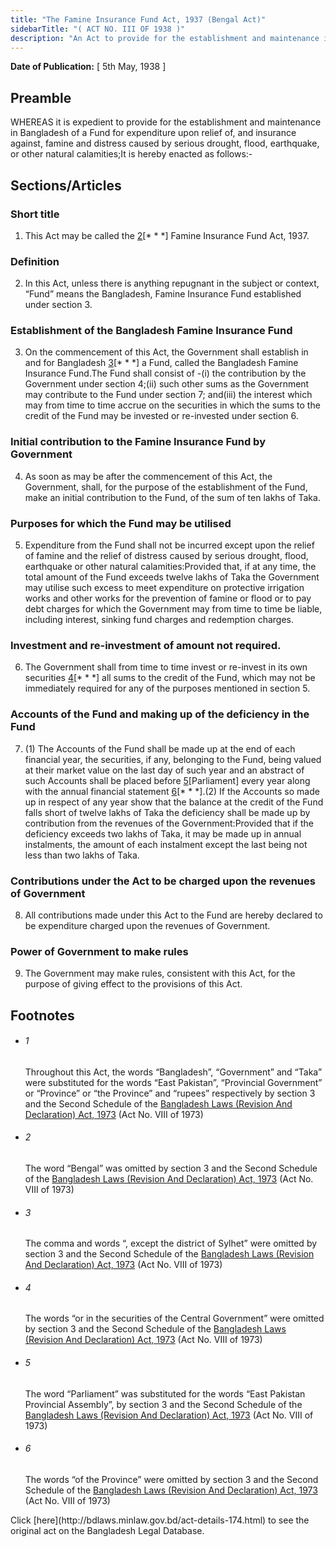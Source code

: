 ```yaml
---
title: "The Famine Insurance Fund Act, 1937 (Bengal Act)"
sidebarTitle: "( ACT NO. III OF 1938 )"
description: "An Act to provide for the establishment and maintenance in Bangladesh of a Fund called the Bangladesh Famine Insurance Fund for expenditure upon relief of, and insurance against, famine and distress caused by serious drought, flood, earthquake or other natural calamities.1♣"
---
```


**Date of Publication:** [ 5th May, 1938 ]

## Preamble

WHEREAS it is expedient to provide for the establishment and maintenance in Bangladesh of a Fund for expenditure upon relief of, and insurance against, famine and distress caused by serious drought, flood, earthquake, or other natural calamities;It is hereby enacted as follows:-

## Sections/Articles

### Short title

1. This Act may be called the [2](1)[\* \* \*] Famine Insurance Fund Act, 1937.

### Definition

2. In this Act, unless there is anything repugnant in the subject or context, “Fund” means the Bangladesh, Famine Insurance Fund established under section 3.

### Establishment of the Bangladesh Famine Insurance Fund

3. On the commencement of this Act, the Government shall establish in and for Bangladesh [3](1)[\* \* \*] a Fund, called the Bangladesh Famine Insurance Fund.The Fund shall consist of -(i) the contribution by the Government under section 4;(ii) such other sums as the Government may contribute to the Fund under section 7; and(iii) the interest which may from time to time accrue on the securities in which the sums to the credit of the Fund may be invested or re-invested under section 6.

### Initial contribution to the Famine Insurance Fund by Government

4. As soon as may be after the commencement of this Act, the Government, shall, for the purpose of the establishment of the Fund, make an initial contribution to the Fund, of the sum of ten lakhs of Taka.

### Purposes for which the Fund may be utilised

5. Expenditure from the Fund shall not be incurred except upon the relief of famine and the relief of distress caused by serious drought, flood, earthquake or other natural calamities:Provided that, if at any time, the total amount of the Fund exceeds twelve lakhs of Taka the Government may utilise such excess to meet expenditure on protective irrigation works and other works for the prevention of famine or flood or to pay debt charges for which the Government may from time to time be liable, including interest, sinking fund charges and redemption charges.

### Investment and re-investment of amount not required.

6. The Government shall from time to time invest or re-invest in its own securities [4](1)[\* \* \*] all sums to the credit of the Fund, which may not be immediately required for any of the purposes mentioned in section 5.

### Accounts of the Fund and making up of the deficiency in the Fund

7. (1) The Accounts of the Fund shall be made up at the end of each financial year, the securities, if any, belonging to the Fund, being valued at their market value on the last day of such year and an abstract of such Accounts shall be placed before [5](1)[Parliament] every year along with the annual financial statement [6](2)[\* \* \*].(2) If the Accounts so made up in respect of any year show that the balance at the credit of the Fund falls short of twelve lakhs of Taka the deficiency shall be made up by contribution from the revenues of the Government:Provided that if the deficiency exceeds two lakhs of Taka, it may be made up in annual instalments, the amount of each instalment except the last being not less than two lakhs of Taka.

### Contributions under the Act to be charged upon the revenues of Government

8. All contributions made under this Act to the Fund are hereby declared to be expenditure charged upon the revenues of Government.

### Power of Government to make rules

9. The Government may make rules, consistent with this Act, for the purpose of giving effect to the provisions of this Act.

## Footnotes

- ###### 1

  Throughout this Act, the words “Bangladesh”, “Government” and “Taka” were substituted for the words “East Pakistan”, “Provincial Government” or “Province” or “the Province” and “rupees” respectively by section 3 and the Second Schedule of the [Bangladesh Laws (Revision And Declaration) Act, 1973](/laws/act-430 "Bangladesh Laws (Revision And Declaration) Act, 1973") (Act No. VIII of 1973)

- ###### 2

  The word “Bengal” was omitted by section 3 and the Second Schedule of the [Bangladesh Laws (Revision And Declaration) Act, 1973](/laws/act-430 "Bangladesh Laws (Revision And Declaration) Act, 1973") (Act No. VIII of 1973)

- ###### 3

  The comma and words “, except the district of Sylhet” were omitted by section 3 and the Second Schedule of the [Bangladesh Laws (Revision And Declaration) Act, 1973](/laws/act-430 "Bangladesh Laws (Revision And Declaration) Act, 1973") (Act No. VIII of 1973)

- ###### 4

  The words “or in the securities of the Central Government” were omitted by section 3 and the Second Schedule of the [Bangladesh Laws (Revision And Declaration) Act, 1973](/laws/act-430 "Bangladesh Laws (Revision And Declaration) Act, 1973") (Act No. VIII of 1973)

- ###### 5

  The word “Parliament” was substituted for the words “East Pakistan Provincial Assembly”, by section 3 and the Second Schedule of the [Bangladesh Laws (Revision And Declaration) Act, 1973](/laws/act-430 "Bangladesh Laws (Revision And Declaration) Act, 1973") (Act No. VIII of 1973)

- ###### 6

  The words “of the Province” were omitted by section 3 and the Second Schedule of the [Bangladesh Laws (Revision And Declaration) Act, 1973](/laws/act-430 "Bangladesh Laws (Revision And Declaration) Act, 1973") (Act No. VIII of 1973)

<Note>
  Click [here](http://bdlaws.minlaw.gov.bd/act-details-174.html) to see the original act on the Bangladesh Legal Database.
</Note>
